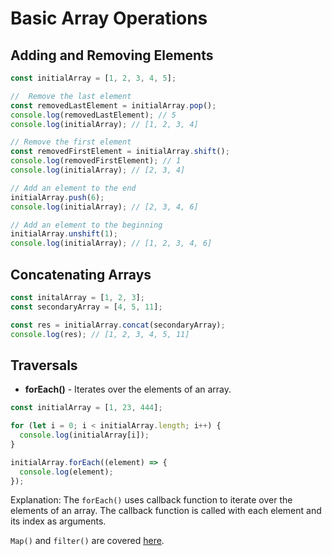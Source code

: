 # Basic Array Operations

## Adding and Removing Elements

```js copy
const initialArray = [1, 2, 3, 4, 5];

//  Remove the last element
const removedLastElement = initialArray.pop();
console.log(removedLastElement); // 5
console.log(initialArray); // [1, 2, 3, 4]

// Remove the first element
const removedFirstElement = initialArray.shift();
console.log(removedFirstElement); // 1
console.log(initialArray); // [2, 3, 4]

// Add an element to the end
initialArray.push(6);
console.log(initialArray); // [2, 3, 4, 6]

// Add an element to the beginning
initialArray.unshift(1);
console.log(initialArray); // [1, 2, 3, 4, 6]
```

## Concatenating Arrays

```js copy
const initalArray = [1, 2, 3];
const secondaryArray = [4, 5, 11];

const res = initialArray.concat(secondaryArray);
console.log(res); // [1, 2, 3, 4, 5, 11]
```

## Traversals

- **forEach()** - Iterates over the elements of an array.

```js copy showNumberLines
const initialArray = [1, 23, 444];

for (let i = 0; i < initialArray.length; i++) {
  console.log(initialArray[i]);
}

initialArray.forEach((element) => {
  console.log(element);
});
```

Explanation: The `forEach()` uses callback function to iterate over the elements of an array. The callback function is called with each element and its index as arguments.

`Map()` and `filter()` are covered [here]().
